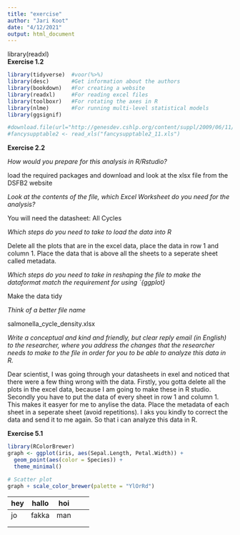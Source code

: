 ```yaml
---
title: "exercise"
author: "Jari Koot"
date: "4/12/2021"
output: html_document
---
```

library(readxl)   
__Exercise 1.2__

```r
library(tidyverse)  #voor(%>%)
library(desc)       #Get information about the authors
library(bookdown)   #For creating a website
library(readxl)     #For reading excel files
library(toolboxr)   #For rotating the axes in R
library(nlme)       #For running multi-level statistical models
library(ggsignif)   
```

```r
#download.file(url="http://genesdev.cshlp.org/content/suppl/2009/06/11/gad.1806309.DC1/FancySuppTable2.xls", destfile = "fancysupptable2_11.xls")
#fancysupptable2 <- read_xls("fancysupptable2_11.xls")

```



__Exercise 2.2__

_How would you prepare for this analysis in R/Rstudio?_

load the required packages and download and look at the xlsx file from the DSFB2 website


_Look at the contents of the file, which Excel Worksheet do you need for the analysis?_

You will need the datasheet: All Cycles


_Which steps do you need to take to load the data into R_

Delete all the plots that are in the excel data, place the data in row 1 and column 1. Place the data that is above all the sheets to a seperate sheet called metadata.


_Which steps do you need to take in reshaping the file to make the dataformat match the requirement for using `{ggplot}_

Make the data tidy


_Think of a better file name_

salmonella_cycle_density.xlsx


_Write a conceptual and kind and friendly, but clear reply email (in English) to the researcher, where you address the changes that the researcher needs to make to the file in order for you to be able to analyze this data in R._

Dear scientist,
I was going through your datasheets in exel and noticed that there were a few thing wrong with the data. Firstly, you gotta delete all the plots in the excel data, because I am going to make these in R studio. Secondly you have to put the data of every sheet in row 1 and column 1. This makes it easyer for me to anylise the data. Place the metadata of each sheet in a seperate sheet (avoid repetitions). I aks you kindly to correct the data and send it to me again. So that i can analyze this data in R.


__Exercise 5.1__

```r
library(RColorBrewer)
graph <- ggplot(iris, aes(Sepal.Length, Petal.Width)) + 
  geom_point(aes(color = Species)) +
  theme_minimal()

# Scatter plot
graph + scale_color_brewer(palette = "YlOrRd")

```

| hey 	| hallo 	| hoi 	|   	|   	|
|-----	|-------	|-----	|---	|---	|
| jo  	| fakka 	| man 	|   	|   	|
|     	|       	|     	|   	|   	|
|     	|       	|     	|   	|   	|